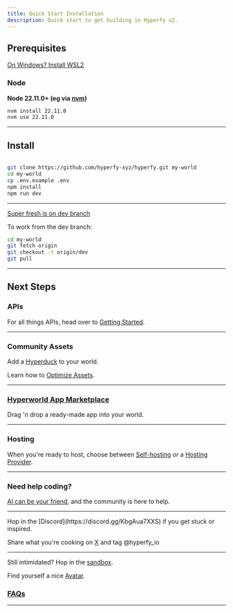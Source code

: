 ```yaml
---
title: Quick Start Installation
description: Quick start to get building in Hyperfy v2.
---
```


## Prerequisites


<Aside title="WSL2 Recommended">

[On Windows?  Install WSL2](/resources/coding/#wsl2)

<Icon name="linux" />
</Aside>


### Node

**Node 22.11.0+ (eg via [nvm](https://github.com/nvm-sh/nvm?tab=readme-ov-file#installing-and-updating))**

```sh frame="none"
nvm install 22.11.0
nvm use 22.11.0

```

---

## Install

```sh frame="none"

git clone https://github.com/hyperfy-xyz/hyperfy.git my-world
cd my-world
cp .env.example .env
npm install
npm run dev

```
---


<Card title="Hyperfy v2 Repo" icon="star">

<GithubCard owner="hyperfy-xyz" repo="hyperfy"/>

[Super fresh is on dev branch](https://github.com/hyperfy-xyz/hyperfy/tree/dev)
</Card>

To work from the dev branch:

```sh frame="none"
cd my-world
git fetch origin
git checkout -t origin/dev
git pull
```

---

## Next Steps


### APIs

For all things APIs, head over to [Getting Started](/docs/getting-started).

---


### Community Assets

Add a [Hyperduck](/community/assets/#hyperduck) to your world.

Learn how to [Optimize Assets](/guides/optimizing/).

---

### [Hyperworld App Marketplace](https://hyperworld.host/marketplace)

Drag 'n drop a ready-made app into your world.

---

### Hosting

When you're ready to host, choose between [Self-hosting](/hosting/self) or a [Hosting Provider](/hosting/provider).

---

### Need help coding?

[AI can be your friend](/resources/coding), and the community is here to help.

---

<Aside type="tip" title="Have fun!">
Hop in the [Discord](https://discord.gg/KbgAua7XXS) if you get stuck or inspired.

Share what you're cooking on [X](https://x.com/hyperfy_io) and tag @hyperfy_io
</Aside>

---

Still intimidated?  Hop in the [sandbox](https://play.hyperfy.xyz/).

Find yourself a nice [Avatar](/resources/avatars/).


### [FAQs](/welcome/faq)


---